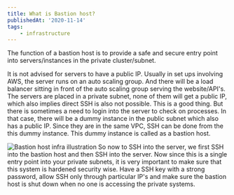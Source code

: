 ```yaml
---
title: What is Bastion host?
publishedAt: '2020-11-14'
tags:
    - infrastructure
---
```


The function of a bastion host is to provide a safe and secure entry point into servers/instances in the private cluster/subnet.

It is not advised for servers to have a public IP. Usually in set ups involving AWS, the server runs on an auto scaling group. And there will
be a load balancer sitting in front of the auto scaling group serving the website/API's. The servers are placed in a private subnet, none of them
will get a public IP, which also implies direct SSH is also not possible. This is a good thing. But there is sometimes a need to login into the server to
check on processes. In that case, there will be a dummy instance in the public subnet which also has a public IP. Since they are in the same VPC,
SSH can be done from the this dummy instance. This dummy instance is called as a bastion host.

![Bastion host infra illustration](/static/images/bastion-host/bastion_illustration.png)
So now to SSH into the server, we first SSH into the bastion host and then SSH into the server. Now since this is a single entry point into your private
subnets, it is very important to make sure that this system is hardened security wise. Have a SSH key with a strong password, allow SSH only through particular
IP's and make sure the bastion host is shut down when no one is accessing the private systems.
